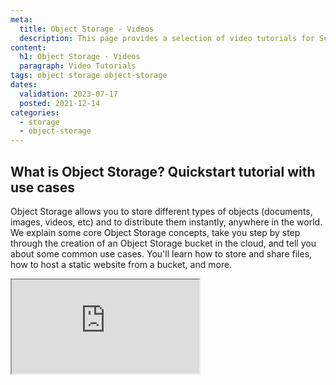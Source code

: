 ```yaml
---
meta:
  title: Object Storage - Videos
  description: This page provides a selection of video tutorials for Scaleway Object Storage
content:
  h1: Object Storage - Videos
  paragraph: Video Tutorials
tags: object storage object-storage
dates:
  validation: 2023-07-17
  posted: 2021-12-14
categories:
  - storage
  - object-storage
---
```


## What is Object Storage? Quickstart tutorial with use cases


Object Storage allows you to store different types of objects (documents, images, videos, etc) and to distribute them instantly, anywhere in the world. We explain some core Object Storage concepts, take you step by step through the creation of an Object Storage bucket in the cloud, and tell you about some common use cases. You'll learn how to store and share files, how to host a static website from a bucket, and more.


<Iframe src="https://www.youtube.com/embed/N5alUrJRrZU" title="YouTube video player" />
